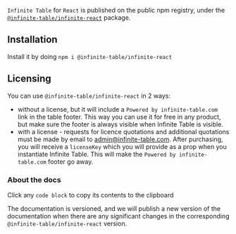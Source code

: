 `Infinite Table` for `React` is published on the public npm registry, under the [`@infinite-table/infinite-react`](https://www.npmjs.com/package/@infinite-table/infinite-react) package.

## Installation

Install it by doing `npm i @infinite-table/infinite-react`

## Licensing

You can use `@infinite-table/infinite-react` in 2 ways:

- without a license, but it will include a `Powered by infinite-table.com` link in the table footer. This way you can use it for free in any product, but make sure the footer is always visible when Infinite Table is visible.
- with a license - requests for licence quotations and additional quotations must be made by email to admin@infinite-table.com. After purchasing, you will receive a `licenseKey` which you will provide as a prop when you instantiate Infinite Table. This will make the `Powered by infinite-table.com` footer go away.

### About the docs

Click any `code block` to copy its contents to the clipboard

The documentation is versioned, and we will publish a new version of the documentation when there are any significant changes in the corresponding `@infinite-table/infinite-react` version.
